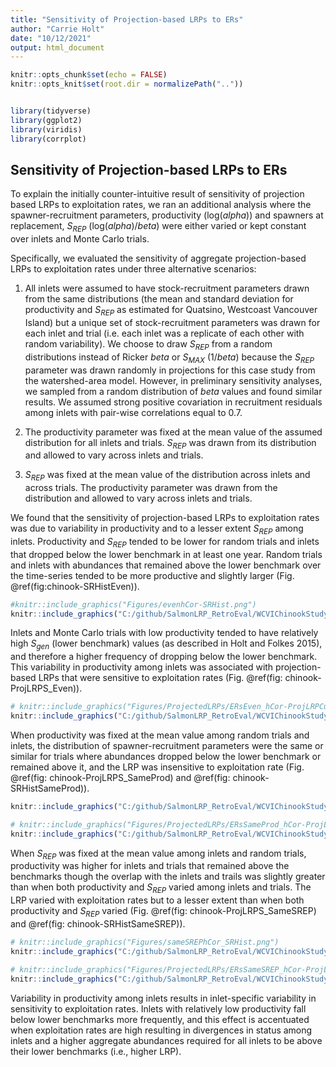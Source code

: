 ```yaml
---
title: "Sensitivity of Projection-based LRPs to ERs"
author: "Carrie Holt"
date: "10/12/2021"
output: html_document
---
```


```r
knitr::opts_chunk$set(echo = FALSE)
knitr::opts_knit$set(root.dir = normalizePath(".."))  


library(tidyverse)
library(ggplot2)
library(viridis)
library(corrplot)
```

## Sensitivity of Projection-based LRPs to ERs

To explain the initially counter-intuitive result of sensitivity of projection based LRPs to exploitation rates, we ran an additional analysis where the spawner-recruitment parameters, productivity (log($alpha$)) and spawners at replacement, $S_{REP}$ (log($alpha$)/$beta$) were either varied or kept constant over inlets and Monte Carlo trials. 

Specifically, we evaluated the sensitivity of aggregate projection-based LRPs to exploitation rates under three alternative scenarios:

1. All inlets were assumed to have stock-recruitment parameters drawn from the same distributions (the mean and standard deviation for productivity and $S_{REP}$ as estimated for Quatsino, Westcoast Vancouver Island) but a unique set of stock-recruitment parameters was drawn for each inlet and trial (i.e. each inlet was a replicate of each other with random variability). We choose to draw $S_{REP}$ from a random distributions instead of Ricker $beta$ or $S_{MAX}$ (1/$beta$) because the $S_{REP}$ parameter was drawn randomly in projections for this case study from the watershed-area model. However, in preliminary sensitivity analyses, we sampled from a random distribution of $beta$ values and found similar results. We assumed strong positive covariation in recruitment residuals among inlets with pair-wise correlations equal to 0.7. <!--CH: plot distributions of prod and SREP-->

2. The productivity parameter was fixed at the mean value of the assumed distribution for all inlets and trials. $S_{REP}$ was drawn from its distribution and allowed to vary across inlets and trials. <!-- across trials AND inlets-->

3. $S_{REP}$ was fixed at the mean value of the distribution across inlets and across trials. The productivity parameter was drawn from the distribution and allowed to vary across inlets and trials. <!-- across trials AND inlets-->



We found that the sensitivity of projection-based LRPs to exploitation rates was due to variability in productivity and to a lesser extent $S_{REP}$ among inlets. Productivity and $S_{REP}$ tended to be lower for random trials and inlets that dropped below the lower benchmark in at least one year. Random trials and inlets with abundances that remained above the lower benchmark over the time-series tended to be more productive and slightly larger (Fig. \@ref(fig:chinook-SRHistEven)). 
```r

#knitr::include_graphics("Figures/evenhCor-SRHist.png")
knitr::include_graphics("C:/github/SalmonLRP_RetroEval/WCVIChinookStudy/Figures/evenhCor-SRHist.png")

```

Inlets and Monte Carlo trials with low productivity tended to have relatively high $S_{gen}$ (lower benchmark) values (as described in Holt and Folkes 2015), and therefore a higher frequency of dropping below the lower benchmark. This variability in productivity among inlets was associated with projection-based LRPs that were sensitive to exploitation rates (Fig. \@ref(fig: chinook-ProjLRPS_Even)).

```r

# knitr::include_graphics("Figures/ProjectedLRPs/ERsEven_hCor-ProjLRPCurve-ALLp.png")
knitr::include_graphics("C:/github/SalmonLRP_RetroEval/WCVIChinookStudy/Figures/ProjectedLRPs/ERsEven_hCor-ProjLRPCurve-ALLp.png")

```
When productivity was fixed at the mean value among random trials and inlets, the distribution of spawner-recruitment parameters were the same or similar for trials where abundances dropped below the lower benchmark or remained above it, and the LRP was insensitive to exploitation rate (Fig. \@ref(fig: chinook-ProjLRPS_SameProd) and \@ref(fig: chinook-SRHistSameProd)).

```r
knitr::include_graphics("C:/github/SalmonLRP_RetroEval/WCVIChinookStudy/Figures/sameProdhCor_SRHist.png")

```

```r

# knitr::include_graphics("Figures/ProjectedLRPs/ERsSameProd_hCor-ProjLRPCurve-ALLp.png")
knitr::include_graphics("C:/github/SalmonLRP_RetroEval/WCVIChinookStudy/Figures/ProjectedLRPs/ERsSameProd_hCor-ProjLRPCurve-ALLp.png")

```

When $S_{REP}$ was fixed at the mean value among inlets and random trials, productivity was higher for inlets and trials that remained above the benchmarks though the overlap with the inlets and trails was slightly greater than when both productivity and $S_{REP}$ varied among inlets and trials. The LRP varied with exploitation rates but to a lesser extent than when both productivity and $S_{REP}$ varied (Fig. \@ref(fig: chinook-ProjLRPS_SameSREP) and \@ref(fig: chinook-SRHistSameSREP)).


```r
# knitr::include_graphics("Figures/sameSREPhCor_SRHist.png")
knitr::include_graphics("C:/github/SalmonLRP_RetroEval/WCVIChinookStudy/Figures/sameSREPhCor_SRHist.png")

```


```r

# knitr::include_graphics("Figures/ProjectedLRPs/ERsSameSREP_hCor-ProjLRPCurve-ALLp.png")
knitr::include_graphics("C:/github/SalmonLRP_RetroEval/WCVIChinookStudy/Figures/ProjectedLRPs/ERsSameSREP_hCor-ProjLRPCurve-ALLp.png")
```

Variability in productivity among inlets results in inlet-specific variability in sensitivity to exploitation rates. Inlets with relatively low productivity fall below lower benchmarks more frequently, and this effect is accentuated when exploitation rates are high resulting in divergences in status among inlets and a higher aggregate abundances required for all inlets to be above their lower benchmarks (i.e., higher LRP).

